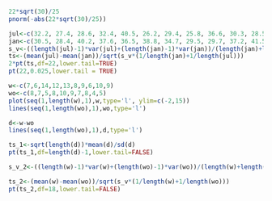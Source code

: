 ```r
22*sqrt(30)/25
pnorm(-abs(22*sqrt(30)/25))
```
```r
jul<-c(32.2, 27.4, 28.6, 32.4, 40.5, 26.2, 29.4, 25.8, 36.6, 30.3, 28.5, 32.0)
jan<-c(30.5, 28.4, 40.2, 37.6, 36.5, 38.8, 34.7, 29.5, 29.7, 37.2, 41.5, 37.0)
s_v<-((length(jul)-1)*var(jul)+(length(jan)-1)*var(jan))/(length(jan)+length(jul)-2)
ts<-(mean(jul)-mean(jan))/sqrt(s_v*(1/length(jan)+1/length(jul)))
2*pt(ts,df=22,lower.tail=TRUE)
pt(22,0.025,lower.tail = TRUE)
```
```r
w<-c(7,6,14,12,13,8,9,6,10,9)
wo<-c(8,7,5,8,10,9,7,8,4,5)
plot(seq(1,length(w),1),w,type='l', ylim=c(-2,15))
lines(seq(1,length(wo),1),wo,type='l')

d<-w-wo
lines(seq(1,length(wo),1),d,type='l')

ts_1<-sqrt(length(d))*mean(d)/sd(d)
pt(ts_1,df=length(d)-1,lower.tail=FALSE)

s_v_2<-((length(w)-1)*var(w)+(length(wo)-1)*var(wo))/(length(w)+length(wo)-2)

ts_2<-(mean(w)-mean(wo))/sqrt(s_v*(1/length(w)+1/length(wo)))
pt(ts_2,df=18,lower.tail=FALSE)
```

